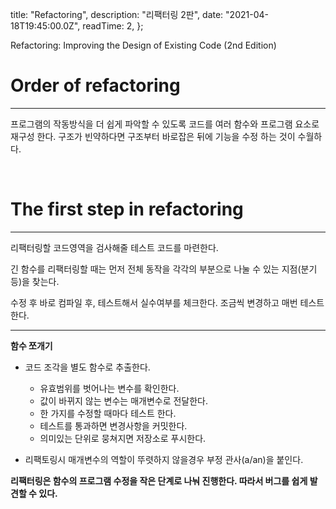 
  title: "Refactoring",
  description: "리팩터링 2판",
  date: "2021-04-18T19:45:00.0Z",
  readTime: 2,
};


<div style={{ textAlign: "center", fontFamily: "Rajdhani" }}>
  Refactoring: Improving the Design of Existing Code (2nd Edition)
</div>

<div style={{ marginTop: "4rem", fontFamily: "NotoSansKR-Thin, MalgunGothic", fontSize: '11pt', lineHeight: '22pt', letterSpacing: '.8px'}}>

<h1>Order of refactoring</h1>

<hr />

프로그램의 작동방식을 더 쉽게 파악할 수 있도록 코드를 여러 함수와 프로그램 요소로 재구성 한다.
구조가 빈약하다면 구조부터 바로잡은 뒤에 기능을 수정 하는 것이 수월하다.

<br />

<h1>The first step in refactoring</h1>

<hr />

리팩터링할 코드영역을 검사해줄 테스트 코드를 마련한다.

긴 함수를 리팩터링할 때는 먼저 전체 동작을 각각의 부분으로 나눌 수 있는 지점(분기 등)을 찾는다.

수정 후 바로 컴파일 후, 테스트해서 실수여부를 체크한다. 조금씩 변경하고 매번 테스트한다.

<hr />

**함수 쪼개기**

- 코드 조각을 별도 함수로 추출한다.

  - 유효범위를 벗어나는 변수를 확인한다.
  - 값이 바뀌지 않는 변수는 매개변수로 전달한다.
  - 한 가지를 수정할 때마다 테스트 한다.
  - 테스트를 통과하면 변경사항을 커밋한다.
  - 의미있는 단위로 뭉쳐지면 저장소로 푸시한다.

- 리팩토링시 매개변수의 역할이 뚜렷하지 않을경우 부정 관사(a/an)을 붙인다.

**리팩터링은 함수의 프로그램 수정을 작은 단계로 나눠 진행한다. 따라서 버그를 쉽게 발견할 수 있다.**

</div>
